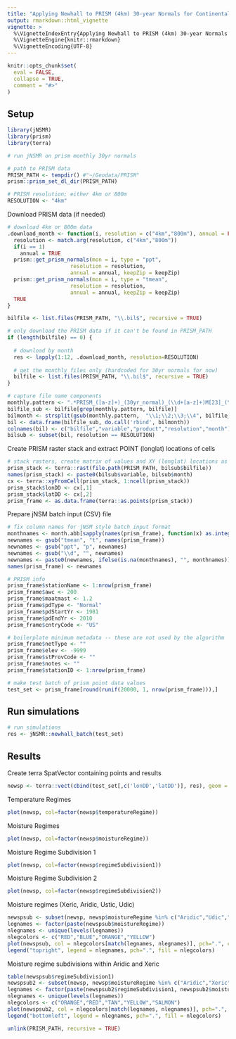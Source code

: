 ```yaml
---
title: "Applying Newhall to PRISM (4km) 30-year Normals for Continental United States"
output: rmarkdown::html_vignette
vignette: >
  %\VignetteIndexEntry{Applying Newhall to PRISM (4km) 30-year Normals for Continental United States}
  %\VignetteEngine{knitr::rmarkdown}
  %\VignetteEncoding{UTF-8}
---
```


```r
knitr::opts_chunk$set(
  eval = FALSE,
  collapse = TRUE,
  comment = "#>"
)
```

## Setup

```r
library(jNSMR)
library(prism)
library(terra)

# run jNSMR on prism monthly 30yr normals

# path to PRISM data
PRISM_PATH <- tempdir() #"~/Geodata/PRISM"
prism::prism_set_dl_dir(PRISM_PATH)

# PRISM resolution; either 4km or 800m
RESOLUTION <- "4km"
```

Download PRISM data (if needed)

```r
# download 4km or 800m data
.download_month <- function(i, resolution = c("4km","800m"), annual = FALSE, keepZip = TRUE) {
  resolution <- match.arg(resolution, c("4km","800m"))
  if(i == 1)
    annual = TRUE
  prism::get_prism_normals(mon = i, type = "ppt",
                    resolution = resolution,
                    annual = annual, keepZip = keepZip)
  prism::get_prism_normals(mon = i, type = "tmean",
                    resolution = resolution,
                    annual = annual, keepZip = keepZip)
  TRUE
}

bilfile <- list.files(PRISM_PATH, "\\.bil$", recursive = TRUE)

# only download the PRISM data if it can't be found in PRISM_PATH
if (length(bilfile) == 0) {
  
  # download by month
  res <- lapply(1:12, .download_month, resolution=RESOLUTION)
  
  # get the monthly files only (hardcoded for 30yr normals for now)
  bilfile <- list.files(PRISM_PATH, "\\.bil$", recursive = TRUE)
}

# capture file name components
monthly.pattern <- ".*PRISM_([a-z]+)_(30yr_normal)_(\\d+[a-z]+)M[23]_(\\d{2})_bil\\.bil"
bilfile_sub <- bilfile[grep(monthly.pattern, bilfile)]
bilmonth <- strsplit(gsub(monthly.pattern,  "\\1;\\2;\\3;\\4", bilfile_sub), ";")
bil <- data.frame(bilfile_sub, do.call('rbind', bilmonth))
colnames(bil) <- c("bilfile","variable","product","resolution","month")
bilsub <- subset(bil, resolution == RESOLUTION)
```

Create PRISM raster stack and extract POINT (longlat) locations of cells

```r
# stack rasters, create matrix of values and XY (longlat) locations as data.frame
prism_stack <- terra::rast(file.path(PRISM_PATH, bilsub$bilfile))
names(prism_stack) <- paste0(bilsub$variable, bilsub$month)
cx <- terra::xyFromCell(prism_stack, 1:ncell(prism_stack))
prism_stack$lonDD <- cx[,1]
prism_stack$latDD <- cx[,2]
prism_frame <- as.data.frame(terra::as.points(prism_stack))
```

Prepare jNSM batch input (CSV) file

```r
# fix column names for jNSM style batch input format
monthnames <- month.abb[sapply(names(prism_frame), function(x) as.integer(gsub("([a-z])", "", x)))]
newnames <- gsub("tmean", "t", names(prism_frame))
newnames <- gsub("ppt", "p", newnames)
newnames <- gsub("\\d", "", newnames)
newnames <- paste0(newnames, ifelse(is.na(monthnames), "", monthnames))
names(prism_frame) <- newnames

# PRISM info
prism_frame$stationName <- 1:nrow(prism_frame)
prism_frame$awc <- 200
prism_frame$maatmast <- 1.2
prism_frame$pdType <- "Normal"
prism_frame$pdStartYr <- 1981
prism_frame$pdEndYr <- 2010
prism_frame$cntryCode <- "US"

# boilerplate minimum metadata -- these are not used by the algorithm
prism_frame$netType <- ""
prism_frame$elev <- -9999
prism_frame$stProvCode <- ""
prism_frame$notes <- ""
prism_frame$stationID <- 1:nrow(prism_frame)

# make test batch of prism point data values
test_set <- prism_frame[round(runif(20000, 1, nrow(prism_frame))),]
```

## Run simulations

```r
# run simulations
res <- jNSMR::newhall_batch(test_set) 
```

## Results

Create terra SpatVector containing points and results

```r
newsp <- terra::vect(cbind(test_set[,c('lonDD','latDD')], res), geom = c("lonDD","latDD"), crs="EPSG:4326")
```

Temperature Regimes

```r
plot(newsp, col=factor(newsp$temperatureRegime))
```

Moisture Regimes

```r
plot(newsp, col=factor(newsp$moistureRegime))
```

Moisture Regime Subdivision 1

```r
plot(newsp, col=factor(newsp$regimeSubdivision1))
```

Moisture Regime Subdivision 2

```r
plot(newsp, col=factor(newsp$regimeSubdivision2))
```

Moisture regimes (Xeric, Aridic, Ustic, Udic)

```r
newspsub <- subset(newsp, newsp$moistureRegime %in% c("Aridic","Udic","Ustic","Xeric"))
legnames <- factor(paste(newspsub$moistureRegime))
nlegnames <- unique(levels(legnames))
nlegcolors <- c("RED","BLUE","ORANGE","YELLOW")
plot(newspsub, col = nlegcolors[match(legnames, nlegnames)], pch=".", cex=5)
legend("topright", legend = nlegnames, pch=".", fill = nlegcolors)
```

Moisture regime subdivisions within Aridic and Xeric

```r
table(newspsub$regimeSubdivision1)
newspsub2 <- subset(newsp, newsp$moistureRegime %in% c("Aridic","Xeric"))
legnames <- factor(paste(newspsub2$regimeSubdivision1, newspsub2$moistureRegime))
nlegnames <- unique(levels(legnames))
nlegcolors <- c("ORANGE","RED","TAN","YELLOW","SALMON")
plot(newspsub2, col = nlegcolors[match(legnames, nlegnames)], pch=".", cex=5)
legend("bottomleft", legend = nlegnames, pch=".", fill = nlegcolors)
```

```r
unlink(PRISM_PATH, recursive = TRUE)
```
